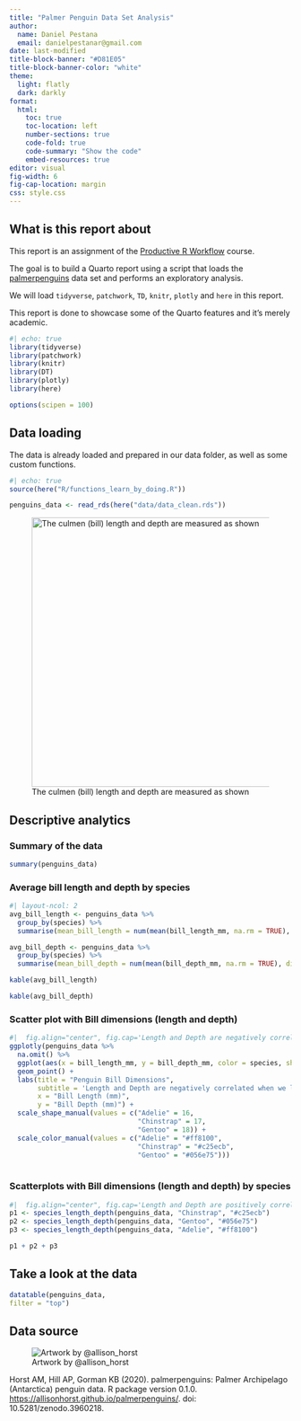 ```yaml
---
title: "Palmer Penguin Data Set Analysis"
author:
  name: Daniel Pestana
  email: danielpestanar@gmail.com
date: last-modified
title-block-banner: "#D81E05"
title-block-banner-color: "white"
theme:
  light: flatly
  dark: darkly
format:
  html:
    toc: true
    toc-location: left
    number-sections: true
    code-fold: true
    code-summary: "Show the code"
    embed-resources: true
editor: visual
fig-width: 6
fig-cap-location: margin
css: style.css
---
```


## What is this report about

This report is an assignment of the [Productive R Workflow](https://www.productive-r-workflow.com/) course.

The goal is to build a Quarto report using a script that loads the [palmerpenguins](https://allisonhorst.github.io/palmerpenguins/) data set and performs an exploratory analysis.

We will load `tidyverse`, `patchwork`, `TD`, `knitr`, `plotly` and `here` in this report.

::: {.callout-note title="Note" collapse="true"}
This report is done to showcase some of the Quarto features and it's merely academic.
:::

```r
#| echo: true
library(tidyverse)
library(patchwork)
library(knitr)
library(DT)
library(plotly)
library(here)

options(scipen = 100)

```

## Data loading

The data is already loaded and prepared in our data folder, as well as some custom functions.

```r
#| echo: true
source(here("R/functions_learn_by_doing.R"))

penguins_data <- read_rds(here("data/data_clean.rds"))

```

![The culmen (bill) length and depth are measured as shown](images/culmen_depth.png){fig-alt="Culmen depth diagram" fig-align="center" width="5in"}

## Descriptive analytics

### Summary of the data

```r
summary(penguins_data)
```

### Average bill length and depth by species

```r
#| layout-ncol: 2
avg_bill_length <- penguins_data %>%
  group_by(species) %>%
  summarise(mean_bill_length = num(mean(bill_length_mm, na.rm = TRUE), digits = 2))

avg_bill_depth <- penguins_data %>%
  group_by(species) %>%
  summarise(mean_bill_depth = num(mean(bill_depth_mm, na.rm = TRUE), digits = 2))

kable(avg_bill_length)

kable(avg_bill_depth)
```

### Scatter plot with Bill dimensions (length and depth)

```r
#|  fig.align="center", fig.cap='Length and Depth are negatively correlated when we look at all data points'
ggplotly(penguins_data %>%
  na.omit() %>%
  ggplot(aes(x = bill_length_mm, y = bill_depth_mm, color = species, shape = species)) +
  geom_point() + 
  labs(title = "Penguin Bill Dimensions",
       subtitle = 'Length and Depth are negatively correlated when we look at all data points',
       x = "Bill Length (mm)",
       y = "Bill Depth (mm)") +
  scale_shape_manual(values = c("Adelie" = 16,
                                "Chinstrap" = 17,
                                "Gentoo" = 18)) +
  scale_color_manual(values = c("Adelie" = "#ff8100",
                                "Chinstrap" = "#c25ecb",
                                "Gentoo" = "#056e75")))
  
```

### Scatterplots with Bill dimensions (length and depth) by species

```r
#|  fig.align="center", fig.cap='Length and Depth are positively correlated when we split them by species'
p1 <- species_length_depth(penguins_data, "Chinstrap", "#c25ecb")
p2 <- species_length_depth(penguins_data, "Gentoo", "#056e75")
p3 <- species_length_depth(penguins_data, "Adelie", "#ff8100")

p1 + p2 + p3
```

## Take a look at the data

```r
datatable(penguins_data,
filter = "top")
```

## Data source

![Artwork by \@allison_horst](https://allisonhorst.github.io/palmerpenguins/reference/figures/lter_penguins.png){fig-alt="Meet the Palmer penguins" fig-align="center"}

Horst AM, Hill AP, Gorman KB (2020). palmerpenguins: Palmer Archipelago (Antarctica) penguin data. R package version 0.1.0. <https://allisonhorst.github.io/palmerpenguins/>. doi: 10.5281/zenodo.3960218.
